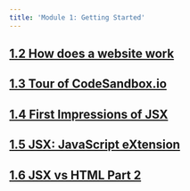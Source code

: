 ```yaml
---
title: 'Module 1: Getting Started'
---
```



## [1.2 How does a website work](/course-posts/prototyping-react-framer/module1-getting-started/1.2-how-does-a-website-work)

## [1.3 Tour of CodeSandbox.io](/course-posts/prototyping-react-framer/module1-getting-started/1.3-codesandbox)

## [1.4 First Impressions of JSX](/course-posts/prototyping-react-framer/module1-getting-started/1.4-first-impressions-of-jsx)

## [1.5 JSX: JavaScript eXtension](/course-posts/prototyping-react-framer/module1-getting-started/1.5-JSX-vs-HTML)

## [1.6 JSX vs HTML Part 2](/course-posts/prototyping-react-framer/module1-getting-started/1.6-JSX-vs-HTML-part-2)
